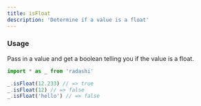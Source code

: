 ```yaml
---
title: isFloat
description: 'Determine if a value is a float'
---
```


### Usage

Pass in a value and get a boolean telling you if the value is a float.

```ts
import * as _ from 'radashi'

_.isFloat(12.233) // => true
_.isFloat(12) // => false
_.isFloat('hello') // => false
```
